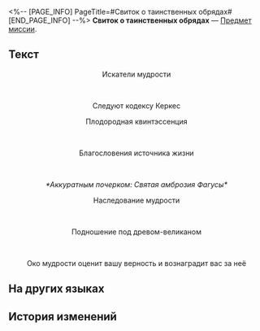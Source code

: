 <%-- [PAGE_INFO]
PageTitle=#Свиток о таинственных обрядах#
[END_PAGE_INFO] --%>
{{Предмет Инфобокс
|id          = 140548
|Изображение = Предмет Книга Пенакония.png
|Тип         = Предмет миссии
|Инвентарь   = Миссии
|Редкость    = 3
|Эффект      = 
|Описание    = Потрёпанный свиток, в котором говорится, как проводить какую-то давно забытую таинственную церемонию. Ко многим шагам подписаны примечания от неизвестного автора.
}}
{{Описание|''«Кто бы знал, кого можно призвать...»''}}
'''Свиток о таинственных обрядах''' — [[Предмет миссии]].

==Текст==
<div align="center">{{Цвет|Ключевой|Свиток о таинственных обрядах}}</div>
<div align="center">Искатели мудрости</div><br /><div align="center">Следуют кодексу Керкес</div>

<div align="center">Плодородная квинтэссенция</div><br /><div align="center">''{{Цвет|Ключевой|nobold=1|*Аккуратным почерком: Плодородная почва Геориоса*}}''</div>

<div align="center">Благословения источника жизни</div><br /><div align="center">''*Аккуратным почерком: Святая амброзия Фагусы*''</div>

<div align="center">Наследование мудрости</div><br /><div align="center">''{{Цвет|Ключевой|nobold=1|*Аккуратным почерком: Семя древа Керкес*}}''</div>

<div align="center">Подношение под древом-великаном</div><br /><div align="center">Око мудрости оценит вашу верность и вознаградит вас за неё</div>



==На других языках==
{{На других языках
|en   = Scroll of Mysterious Rites
|zhs  = 记载着神秘仪式的卷轴
|zht  = 記載著神秘儀式的卷軸
|ja   = 神秘的な儀式が記された書物
|ko   = 신비로운 의식이 기록된 문헌
|es   = Escrito de un ritual misterioso
|fr   = Parchemin rituel mystérieux
|ru   = Свиток о таинственных обрядах
|th   = ม้วนคัมภีร์พิธีกรรมลึกลับ
|vi   = Cuộn Sách Ghi Chép Nghi Thức Thần Bí
|de   = Schriftrolle mit geheimnisvollen Ritualen
|id   = Gulungan yang Mencatat Ritual Misterius
|pt   = Pergaminho de Ritos Misteriosos
}}

==История изменений==
{{История изменений|3.5}}